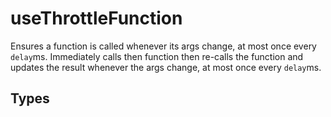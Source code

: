 
<Meta title="useThrottleFunction" />

# useThrottleFunction

Ensures a function is called whenever its args change, at most once every `delay`ms.
Immediately calls then function then re-calls the function and updates the result whenever the args change, at most once every `delay`ms.

## Types

<Source language="ts" code={TYPES} />
